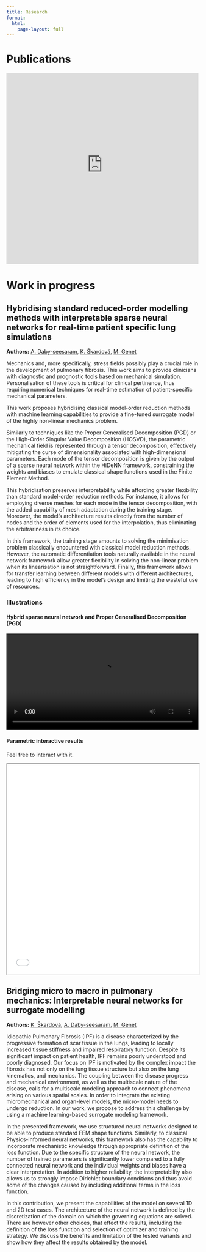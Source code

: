 ```yaml
---
title: Research
format:
  html:
    page-layout: full
---
```


# Publications

<IFRAME width="100%" height="500" src="https://haltools.archives-ouvertes.fr/Public/afficheRequetePubli.php?auteur_exp=Alexandre+Daby-Seesaram&idHal=alexandre-daby-seesaram&CB_auteur=oui&CB_titre=oui&CB_article=oui&CB_DOI=oui&CB_vignette=oui&langue=Anglais&tri_exp=annee_publi&tri_exp2=typdoc&tri_exp3=date_publi&ordre_aff=TA&CB_rubriqueDiv=oui&Fen=Aff&css=https://alexandredabyseesaram.github.io/Hal_css.css" FRAMEBORDER="0" scrolling="auto" ></IFRAME>

# Work in progress

## Hybridising standard reduced-order modelling methods with interpretable sparse neural networks for real-time patient specific lung simulations

**Authors:**  <a href="index.qmd">A. Daby-seesaram<a>, <a href="https://m3disim.saclay.inria.fr/people/katerina-skardova/">K. Škardová<a>, <a href="https://m3disim.saclay.inria.fr/people/martin-genet/">M. Genet<a>  

Mechanics and, more specifically, stress fields possibly play a crucial role in the development of pulmonary fibrosis. This work aims to provide clinicians with diagnostic and prognostic tools based on mechanical simulation. Personalisation of these tools is critical for clinical pertinence, thus requiring numerical techniques for real-time estimation of patient-specific mechanical parameters.

This work proposes hybridising classical model-order reduction methods with machine learning capabilities to provide a fine-tuned surrogate model of the highly non-linear mechanics problem.

Similarly to techniques like the Proper Generalised Decomposition (PGD) or the High-Order Singular Value Decomposition (HOSVD), the parametric mechanical field is represented through a tensor decomposition, effectively mitigating the curse of dimensionality associated with high-dimensional parameters. Each mode of the tensor decomposition is given by the output of a sparse neural network within the HiDeNN framework, constraining the weights and biases to emulate classical shape functions used in the Finite Element Method.

This hybridisation preserves interpretability while affording greater flexibility than standard model-order reduction methods. For instance, it allows for employing diverse meshes for each mode in the tensor decomposition, with the added capability of mesh adaptation during the training stage. Moreover, the model's architecture results directly from the number of nodes and the order of elements used for the interpolation, thus eliminating the arbitrariness in its choice.

In this framework, the training stage amounts to solving the minimisation problem classically encountered with classical model reduction methods. However, the automatic differentiation tools naturally available in the neural network framework allow greater flexibility in solving the non-linear problem when its linearisation is not straightforward. Finally, this framework allows for transfer learning between different models with different architectures, leading to high efficiency in the model's design and limiting the wasteful use of resources.

### Illustrations

#### Hybrid sparse neural network and Proper Generalised Decomposition (PGD)

<video width="100%" controls>
  <source src="Resources/Videos/HiDeNN.mp4" type="video/mp4">
</video>

#### Parametric interactive results
Feel free to interact with it.

<iframe width="100%" height="550" src="Resources/Results/Parametric_E_Theta.html"></IFRAME>

## Bridging micro to macro in pulmonary mechanics: Interpretable neural networks for surrogate modelling

**Authors:** <a href="https://m3disim.saclay.inria.fr/people/katerina-skardova/">K. Škardová<a>,  <a href="index.qmd">A. Daby-seesaram<a>, <a href="https://m3disim.saclay.inria.fr/people/martin-genet/">M. Genet<a>  

Idiopathic Pulmonary Fibrosis (IPF) is a disease characterized by the progressive formation of scar tissue in the lungs, leading to locally increased tissue stiffness and impaired respiratory function. Despite its significant impact on patient health, IPF remains poorly understood and poorly diagnosed. Our focus on IPF is motivated by the complex impact the fibrosis has not only on the lung tissue structure but also on the lung kinematics, and mechanics. The coupling between the disease progress and mechanical environment, as well as the multiscale nature of the disease, calls for a multiscale modeling approach to connect phenomena arising on various spatial scales. In order to integrate the existing micromechanical and organ-level models, the micro-model needs to undergo reduction. In our work, we propose to address this challenge by using a machine learning-based surrogate modeling framework.

In the presented framework, we use structured neural networks designed to be able to produce standard FEM shape functions. Similarly, to classical Physics-informed neural networks, this framework also has the capability to incorporate mechanistic knowledge through appropriate definition of the loss function. Due to the specific structure of the neural network, the number of trained parameters is significantly lower compared to a fully connected neural network and the individual weights and biases have a clear interpretation. In addition to higher reliability, the interpretability also allows us to strongly impose Dirichlet boundary conditions and thus avoid some of the changes caused by including additional terms in the loss function.

In this contribution, we present the capabilities of the model on several 1D and 2D test cases. The architecture of the neural network is defined by the discretization of the domain on which the governing equations are solved. There are however other choices, that effect the results, including the definition of the loss function and selection of optimizer and training strategy. We discuss the benefits and limitation of the tested variants and show how they affect the results obtained by the model.




